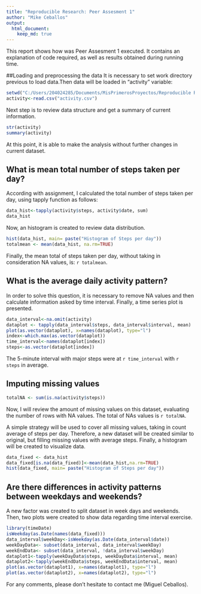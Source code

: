 ```yaml
---
title: "Reproducible Research: Peer Assesment 1"
author: "Mike Ceballos"
output:
  html_document:
    keep_md: true
---
```


This report shows how was Peer Assesment 1 executed. It contains an explanation of code required, as well as results obtained during running time.

##Loading and preprocessing the data
It is necessary to set work directory previous to load data.Then data will be loaded in "activity" variable:
```r
setwd("C:/Users/204024285/Documents/MisPrimerosProyectos/Reproducible Research")
activity<-read.csv("activity.csv")
```
Next step is to review data structure and get a summary of current information. 
```r
str(activity)
summary(activity)
```
At this point, it is able to make the analysis without further changes in current dataset.

## What is mean total number of steps taken per day?
According with assignment, I calculated the total number of steps taken per day, using tapply function as follows:
```r
data_hist<-tapply(activity$steps, activity$date, sum)
data_hist
```
Now, an histogram is created to review data distribution.
```r
hist(data_hist, main= paste("Histogram of Steps per day"))
totalmean <- mean(data_hist, na.rm=TRUE)
```

Finally, the mean total of steps taken per day, without taking in consideration NA values, is: `r totalmean`.

## What is the average daily activity pattern?

In order to solve this question, it is necessary to remove NA values and then calculate information asked by time interval. Finally, a time series plot is presented.
```r
data_interval<-na.omit(activity)
dataplot <- tapply(data_interval$steps, data_interval$interval, mean)
plot(as.vector(dataplot), x=names(dataplot), type="l")
index<-which.max(as.vector(dataplot))
time_interval<-names(dataplot[index])
steps<-as.vector(dataplot[index])

```

The 5-minute interval with major steps were at `r time_interval` with `r steps` in average.


## Imputing missing values

```r
totalNA <- sum(is.na(activity$steps))
```
Now, I will review the amount of missing values on this dataset, evaluating the number of rows with NA values.
The total of NAs values is `r totalNA`.

A simple strategy will be used to cover all missing values, taking in count average of steps per day. Therefore, a new dataset will be created similar to original, but filling missing values with average steps. Finally, a histogram will be created to visualize data.
```r
data_fixed <- data_hist
data_fixed[is.na(data_fixed)]<-mean(data_hist,na.rm=TRUE)
hist(data_fixed, main= paste("Histogram of Steps per day"))
```


## Are there differences in activity patterns between weekdays and weekends?

A new factor was created to split dataset in week days and weekends. Then, two plots were created to show data regarding time interval exercise.

```r
library(timeDate)
isWeekday(as.Date(names(data_fixed)))
data_interval$weekDay<-isWeekday(as.Date(data_interval$date))
weekDayData<- subset(data_interval, data_interval$weekDay)
weekEndData<- subset(data_interval, !data_interval$weekDay)
dataplot1<-tapply(weekDayData$steps, weekDayData$interval, mean)
dataplot2<-tapply(weekEndData$steps, weekEndData$interval, mean)
plot(as.vector(dataplot1), x=names(dataplot1), type="l")
plot(as.vector(dataplot2), x=names(dataplot2), type="l")
```


For any comments, please don't hesitate to contact me (Miguel Ceballos).
